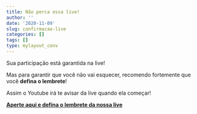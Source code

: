 ```yaml
---
title: Não perca essa live!
author: ''
date: '2020-11-09'
slug: confirmacao-live
categories: []
tags: []
type: mylayout_conv
---
```


Sua participação está garantida na live!

Mas para garantir que você não vai esquecer, recomendo fortemente que você **defina o lembrete**!

Assim o Youtube irá te avisar da live quando ela começar!

[**Aperte aqui e defina o lembrete da nossa live**](https://www.youtube.com/channel/UCC3Vw7R-fKS-uYXYRhJ983A/live)

